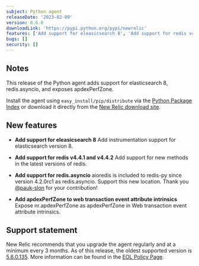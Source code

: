 ```yaml
---
subject: Python agent
releaseDate: '2023-02-09'
version: 8.6.0
downloadLink: 'https://pypi.python.org/pypi/newrelic'
features: ['Add support for eleasicsearch 8', 'Add support for redis v4.4.1 and v4.4.2', 'Add support for redis.asyncio', 'Add apdexPerfZone to web transaction event attribute intrinsics']
bugs: []
security: []
---
```


## Notes

This release of the Python agent adds support for elasticsearch 8, redis.asyncio, and exposes apdexPerfZone.

Install the agent using `easy_install/pip/distribute` via the [Python Package Index](https://pypi.python.org/pypi/newrelic) or download it directly from the [New Relic download site](https://download.newrelic.com/python_agent/release).

## New features

* **Add support for eleasicsearch 8**
  Add instrumentation support for elasticsearch version 8.

* **Add support for redis v4.4.1 and v4.4.2**
  Add support for new methods in the latest versions of redis.

* **Add support for redis.asyncio**
  aioredis is included to redis-py since version 4.2.0rc1 as redis.asyncio. Support this
  new location.
  Thank you [@pauk-slon](https://github.com/pauk-slon) for your contribution!

* **Add apdexPerfZone to web transaction event attribute intrinsics**
  Expose nr.apdexPerfZone as apdexPerfZone in Web transaction event attribute intrinsics.

## Support statement

New Relic recommends that you upgrade the agent regularly and at a minimum every 3 months. As of this release, the oldest supported version is [5.6.0.135](https://docs.newrelic.com/docs/release-notes/agent-release-notes/python-release-notes/python-agent-541134). More information can be found in the [EOL Policy Page](https://docs.newrelic.com/docs/apm/agents/python-agent/getting-started/python-agent-eol-policy/).
